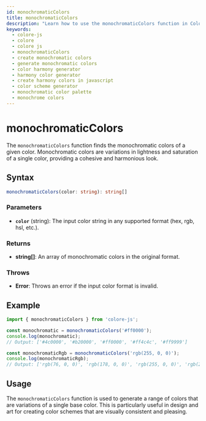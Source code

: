 ```yaml
---
id: monochromaticColors
title: monochromaticColors
description: "Learn how to use the monochromaticColors function in Colore JS to generate beautiful monochromatic color schemes. This guide covers the function's syntax, parameters, examples, and practical applications for creating cohesive and visually appealing designs."
keywords:
  - colore-js
  - colore
  - colore js
  - monochromaticColors
  - create monochromatic colors
  - generate monochromatic colors
  - color harmony generator
  - harmony color generator
  - create harmony colors in javascript
  - color scheme generator
  - monochromatic color palette
  - monochrome colors
---
```



<StructuredData />

# monochromaticColors

The `monochromaticColors` function finds the monochromatic colors of a given color. Monochromatic colors are variations in lightness and saturation of a single color, providing a cohesive and harmonious look.

## Syntax

```typescript
monochromaticColors(color: string): string[]
```

### Parameters

- **`color`** (string): The input color string in any supported format (hex, rgb, hsl, etc.).

### Returns

- **string[]**: An array of monochromatic colors in the original format.

### Throws

- **Error**: Throws an error if the input color format is invalid.

## Example

```typescript
import { monochromaticColors } from 'colore-js';

const monochromatic = monochromaticColors('#ff0000');
console.log(monochromatic);
// Output: ['#4c0000', '#b20000', '#ff0000', '#ff4c4c', '#ff9999']

const monochromaticRgb = monochromaticColors('rgb(255, 0, 0)');
console.log(monochromaticRgb);
// Output: ['rgb(76, 0, 0)', 'rgb(178, 0, 0)', 'rgb(255, 0, 0)', 'rgb(255, 76, 76)', 'rgb(255, 153, 153)']
```

## Usage

The `monochromaticColors` function is used to generate a range of colors that are variations of a single base color. This is particularly useful in design and art for creating color schemes that are visually consistent and pleasing.
